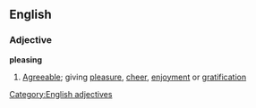 ==English==
===Adjective===
'''pleasing'''
#[[Agreeable]]; giving [[pleasure]], [[cheer]], [[enjoyment]] or [[gratification]]
[[Category:English adjectives]]